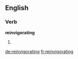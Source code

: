 ==English==

===Verb===
'''reinvigorating'''

# {{present participle of|reinvigorate}}

[[de:reinvigorating]]
[[fr:reinvigorating]]